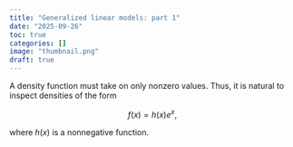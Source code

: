 ```yaml
---
title: "Generalized linear models: part 1"
date: "2025-09-26"
toc: true
categories: []
image: "thumbnail.png"
draft: true
---
```


A density function must take on only nonzero values. Thus, it is natural to inspect densities of the form

$$
f(x) = h(x) e^x,
$$

where $h(x)$ is a nonnegative function.